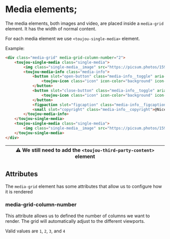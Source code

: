 # Media elements;
The media elements, both images and video, are placed inside a `media-grid` element. It has the width of normal content.

For each media element we use `<toujou-single-media>` element.

Example:
```html
<div class="media-grid" media-grid-column-number="2">
    <toujou-single-media class="single-media">
        <img class="single-media__image" src="https://picsum.photos/1599/900" alt="Nice image">
        <toujou-media-info class="media-info">
            <button slot="open-button" class="media-info__toggle" aria-description="Toggle the image caption and / or copyright">
                <toujou-icon class="icon" icon-color="background" icon-name="info" icon-size="ms"></toujou-icon>
            </button>
            <button slot="close-button" class="media-info__toggle" aria-description="Toggle the image caption and / or copyright">
                <toujou-icon class="icon" icon-color="background" icon-name="close" icon-size="ms"></toujou-icon>
            </button>
            <figpaction slot="figcaption" class="media-info__figcaption">This is a beautiful description</figpaction>
            <small slot="copyright" class="media-info__copyright">@Nice photographer</small>
        </toujou-media-info>
    </toujou-single-media>
    <toujou-single-media class="single-media">
        <img class="single-media__image" src="https://picsum.photos/1599/900" alt="Nice image">
    </toujou-single-media>
</div>
```

| ⚠️ We still need to add the `<toujou-third-party-content>` element |
|--------------------------------------------------------------------|

## Attributes

The `media-grid` element has some attributes that allow us to configure how it is rendered

### media-grid-column-number
This attribute allows us to defined the number of columns we want to render. The grid will automatically adjust to the different viewports.

Valid values are `1`, `2`, `3`, and `4`
